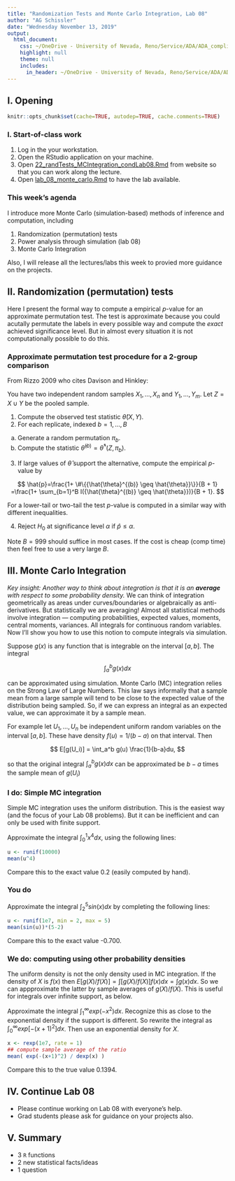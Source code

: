 ```yaml
---
title: "Randomization Tests and Monte Carlo Integration, Lab 08"
author: "AG Schissler"
date: "Wednesday November 13, 2019"
output:
  html_document:
    css: ~/OneDrive - University of Nevada, Reno/Service/ADA/ADA_compliant_teaching_workflow/styles/base.css
    highlight: null
    theme: null
    includes:
      in_header: ~/OneDrive - University of Nevada, Reno/Service/ADA/ADA_compliant_teaching_workflow/styles/notebook.html
---
```


## I. Opening 

```r
knitr::opts_chunk$set(cache=TRUE, autodep=TRUE, cache.comments=TRUE)
```

### I. Start-of-class work

1. Log in the your workstation.
2. Open the RStudio application on your machine.
3. Open [22_randTests_MCIntegration_condLab08.Rmd](https://github.com/grizant/STAT445/blob/master/meeting_agendas/22_randTests_MCIntegration_condLab08.Rmd) from website so that you can work along the lecture.
4. Open [lab_08_monte_carlo.Rmd](https://github.com/grizant/STAT445/blob/master/labs/lab_08_monte_carlo.Rmd) to have the lab available.

### This week's agenda

I introduce more Monte Carlo (simulation-based) methods of inference and computation, including

1) Randomization (permutation) tests
2) Power analysis through simulation (lab 08)
3) Monte Carlo Integration

Also, I will release all the lectures/labs this week to provied more guidance on the projects.
 
## II. Randomization (permutation) tests  

Here I present the formal way to compute a empirical *p*-value for an approximate permutation test. The test is approximate because you could acutally permutate the labels in every possible way and compute the *exact* achieved significance level. But in almost every situation it is not computationally possible to do this.

### Approximate permutation test procedure for a 2-group comparison

From Rizzo 2009 who cites Davison and Hinkley:

You have two independent random samples $X_1,\ldots,X_n$ and $Y_1,\ldots,Y_m$. Let $Z=X\cup Y$ be the pooled sample.

1. Compute the observed test statistic $\hat{\theta}(X,Y)$.  
2. For each replicate, indexed $b=1,\ldots,B$  

(a) Generate a random permutation $\pi_b$.  
(b) Compute the statistic $\hat{\theta}^{(b)}=\hat{\theta}^{*}(Z,\pi_b)$.  

3. If large values of $\hat{\theta}$ support the alternative, compute the empirical $p$-value by  

$$
\hat{p}=\frac{1+ \#\{{\hat{\theta}^{(b)} \geq \hat{\theta}}\}}{B + 1} =\frac{1+ \sum_{b=1}^B I({\hat{\theta}^{(b)} \geq \hat{\theta}})}{B + 1}.
$$

For a lower-tail or two-tail the test $p$-value is computed in a similar way with different inequalities. 

4. Reject $H_0$ at significance level $\alpha$ if $\hat{p} \leq \alpha$.

Note $B=999$ should suffice in most cases. If the cost is cheap (comp time) then feel free to use a very large $B$.

## III. Monte Carlo Integration

*Key insight: Another way to think about integration is that it is an **average** with respect to some probability density.* We can think of integration geometrically as areas under curves/boundaries or algebraically as anti-derivatives. But statistically we are averaging! Almost all statistical methods involve integration --- computing probabilities, expected values, moments, central moments, variances. All integrals for continuous random variables. Now I'll show you how to use this notion to compute integrals via simulation.  

Suppose $g(x)$ is any function that is integrable on the interval $[a,b]$. The integral

$$
\int_a^b g(x) dx
$$

can be approximated using simulation. Monte Carlo (MC) integration relies on the Strong Law of Large Numbers. This law says informally that a sample mean from a large sample will tend to be close to the expected value of the distribution being sampled. So, if we can express an integral as an expected value, we can approximate it by a sample mean.

For example let $U_1,\ldots, U_n$ be independent uniform random variables on the interval $[a,b]$. These have density $f(u)=1/(b-a)$ on that interval. Then

$$
E[g(U_i)] = \int_a^b g(u) \frac{1}{b-a}du,
$$

so that the original integral $\int_a^b g(x) dx$ can be approximated be $b-a$ times the sample mean of $g(U_i)$

### I do: Simple MC integration

Simple MC integration uses the uniform distribution. This is the easiest way (and the focus of your Lab 08 problems). But it can be inefficient and can only be used with finite support.

Approximate the integral $\int_0^1 x^4 dx$, using the following lines:

```r
u <- runif(10000)
mean(u^4)
```

Compare this to the exact value 0.2 (easily computed by hand).

### You do

Approximate the integral $\int_2^5 sin(x) dx$ by completing the following lines:

```r
u <- runif(1e7, min = 2, max = 5)
mean(sin(u))*(5-2)
```

Compare this to the exact value -0.700.

### We do: computing using other probability densities

The uniform density is not the only density used in MC integration. If the density of $X$ is $f(x)$ then $E[g(X)/f(X)]=\int [g(X)/f(X)]f(x)dx = \int g(x) dx$. So we can appproximate the latter by sample averages of $g(X)/f(X)$. This is useful for integrals over infinite support, as below.

Approximate the integral $\int_1^\infty exp(-x^2)dx$. Recognize this as close to the exponential density if the support is different. So rewrite the integral as $\int_0^\infty exp[-(x+1)^2]dx$. Then use an exponential density for $X$.

```r
x <- rexp(1e7, rate = 1)
## compute sample average of the ratio
mean( exp(-(x+1)^2) / dexp(x) )
```

Compare this to the true value 0.1394.

## IV. Continue Lab 08

- Please continue working on Lab 08 with everyone's help.
- Grad students please ask for guidance on your projects also.

## V. Summary

- 3 `R` functions
- 2 new statistical facts/ideas
- 1 question
